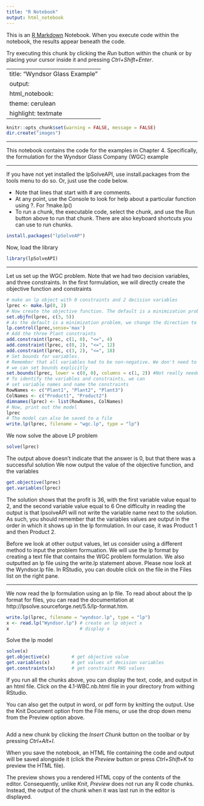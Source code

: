 ---
title: "R Notebook"
output: html_notebook
---

This is an [R Markdown](http://rmarkdown.rstudio.com) Notebook. When you execute code within the notebook, the results appear beneath the code. 

Try executing this chunk by clicking the *Run* button within the chunk or by placing your cursor inside it and pressing *Ctrl+Shift+Enter*. 

---
title: "Wyndsor Glass Example"
output: 
  html_notebook: 
    theme: cerulean
    highlight: textmate
---

```{r setup, include=FALSE}
knitr::opts_chunk$set(warning = FALSE, message = FALSE)
dir.create("images")
```

***

This notebook contains the code for the examples in Chapter 4. Specifically, the formulation for the Wyndsor Glass Company (WGC) example

***

If you have not yet installed the lpSolveAPI, use install.packages from the tools menu to do so. Or, just use the code below.

* Note that lines that start with # are comments. 
* At any point, use the Console to look for help about a particular function using ?. For ?make.lp() 
* To run a chunk, the executable code, select the chunk, and use the Run button above to run that chunk. There are also keyboard shortcuts you can use to run chunks.

```{r}
install.packages("lpSolveAP")
```

Now, load the library
```{r}
library(lpSolveAPI)
```

***
Let us set up the WGC problem. Note that we had two decision variables, and three constraints.
In the first formulation, we will directly create the objective function and constraints
```{r}
# make an lp object with 0 constraints and 2 decision variables
lprec <- make.lp(0, 2)
# Now create the objective function. The default is a minimization problem. 
set.objfn(lprec, c(3, 5))
# As the default is a minimization problem, we change the direction to set maximization
lp.control(lprec,sense='max')
# Add the three Plant constraints
add.constraint(lprec, c(1, 0), "<=", 4)
add.constraint(lprec, c(0, 2), "<=", 12)
add.constraint(lprec, c(3, 2), "<=", 18)
# Set bounds for variables.
# Remember that all variables had to be non-negative. We don't need to to do it here, as that is the default,
# we can set bounds explicitly
set.bounds(lprec, lower = c(0, 0), columns = c(1, 2)) #Not really needed
# To identify the variables and constraints, we can
# set variable names and name the constraints
RowNames <- c("Plant1", "Plant2", "Plant3")
ColNames <- c("Product1", "Product2")
dimnames(lprec) <- list(RowNames, ColNames)
# Now, print out the model
lprec
# The model can also be saved to a file
write.lp(lprec, filename = "wgc.lp", type = "lp")
```

We now solve the above LP problem
```{r}
solve(lprec)
```

The output above doesn't indicate that the answer is 0, but that there was a successful solution
We now output the value of the objective function, and the variables
```{r}
get.objective(lprec)
get.variables(lprec)
```

The solution shows that the profit is 36, with the first variable value equal to 2, and the second variable value equal to 6
One difficulty in reading the output is that lpsolveAPI will not write the variable name next to the solution. As such, you should remember that the variables values are output in the order in which it shows up in the lp formulation. In our case, it was Product 1 and then Product 2. 

Before we look at other output values, let us consider using a different method to input the problem formuation. We will use the lp format by creating a text file that contains the WGC problem formulation. We also outputted an lp file using the write.lp statement above.
Please now look at the Wyndsor.lp file. In RStudio, you can double click on the file in the Files list on the right pane.

***

We now read the lp formulation using an lp file. To read about about the lp format for files, you can read the documentation at http://lpsolve.sourceforge.net/5.5/lp-format.htm. 
```{r}
write.lp(lprec, filename = "wyndsor.lp", type = "lp")
x <- read.lp("Wyndsor.lp") # create an lp object x
x                          # display x
```

Solve the lp model
```{r}
solve(x)
get.objective(x)        # get objective value
get.variables(x)        # get values of decision variables
get.constraints(x)      # get constraint RHS values
```

If you run all the chunks above, you can display the text, code, and output in an html file. Click on the 4.1-WBC.nb.html file in your directory from withing RStudio.

You can also get the output in word, or pdf form by knitting the output. Use the Knit Document option from the File menu, or use the drop down menu from the Preview option above. 

```{r}

```

Add a new chunk by clicking the *Insert Chunk* button on the toolbar or by pressing *Ctrl+Alt+I*.

When you save the notebook, an HTML file containing the code and output will be saved alongside it (click the *Preview* button or press *Ctrl+Shift+K* to preview the HTML file).

The preview shows you a rendered HTML copy of the contents of the editor. Consequently, unlike *Knit*, *Preview* does not run any R code chunks. Instead, the output of the chunk when it was last run in the editor is displayed.
